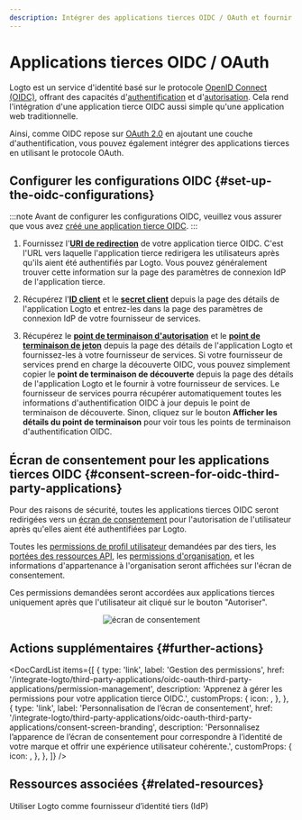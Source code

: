 ```yaml
---
description: Intégrer des applications tierces OIDC / OAuth et fournir une autorisation OAuth avec un écran de consentement.
---
```



# Applications tierces OIDC / OAuth

Logto est un service d'identité basé sur le protocole [OpenID Connect (OIDC)](https://auth.wiki/openid-connect), offrant des capacités d'[authentification](https://auth.wiki/authentication) et d'[autorisation](https://auth.wiki/authorization). Cela rend l'intégration d'une application tierce OIDC aussi simple qu'une application web traditionnelle.

Ainsi, comme OIDC repose sur [OAuth 2.0](https://auth.wiki/oauth-2.0) en ajoutant une couche d'authentification, vous pouvez également intégrer des applications tierces en utilisant le protocole OAuth.

## Configurer les configurations OIDC \{#set-up-the-oidc-configurations}

:::note
Avant de configurer les configurations OIDC, veuillez vous assurer que vous avez [créé une application tierce OIDC](/quick-starts/third-party-oidc).
:::

1. Fournissez l'[**URI de redirection**](/integrate-logto/application-data-structure#redirect-uris) de votre application tierce OIDC. C'est l'URL vers laquelle l'application tierce redirigera les utilisateurs après qu'ils aient été authentifiés par Logto.
   Vous pouvez généralement trouver cette information sur la page des paramètres de connexion IdP de l'application tierce.

2. Récupérez l'[**ID client**](/integrate-logto/application-data-structure#application-id) et le [**secret client**](/integrate-logto/application-data-structure#application-secret) depuis la page des détails de l'application Logto et entrez-les dans la page des paramètres de connexion IdP de votre fournisseur de services.

3. Récupérez le [**point de terminaison d'autorisation**](/integrate-logto/application-data-structure#authorization-endpoint) et le [**point de terminaison de jeton**](/integrate-logto/application-data-structure#token-endpoint) depuis la page des détails de l'application Logto et fournissez-les à votre fournisseur de services.
   Si votre fournisseur de services prend en charge la découverte OIDC, vous pouvez simplement copier le **point de terminaison de découverte** depuis la page des détails de l'application Logto et le fournir à votre fournisseur de services. Le fournisseur de services pourra récupérer automatiquement toutes les informations d'authentification OIDC à jour depuis le point de terminaison de découverte.
   Sinon, cliquez sur le bouton **Afficher les détails du point de terminaison** pour voir tous les points de terminaison d'authentification OIDC.

## Écran de consentement pour les applications tierces OIDC \{#consent-screen-for-oidc-third-party-applications}

Pour des raisons de sécurité, toutes les applications tierces OIDC seront redirigées vers un [écran de consentement](/end-user-flows/consent-screen) pour l'autorisation de l'utilisateur après qu'elles aient été authentifiées par Logto.

Toutes les [permissions de profil utilisateur](/integrate-logto/third-party-applications/oidc-oauth-third-party-applications/permission-management#user-permissions-user-profile-scopes) demandées par des tiers, les [portées des ressources API](/integrate-logto/third-party-applications/oidc-oauth-third-party-applications/permission-management#api-resource-permissions-api-resource-scopes), les [permissions d'organisation](/integrate-logto/third-party-applications/oidc-oauth-third-party-applications/permission-management#organization-permissions-organization-scopes), et les informations d'appartenance à l'organisation seront affichées sur l'écran de consentement.

Ces permissions demandées seront accordées aux applications tierces uniquement après que l'utilisateur ait cliqué sur le bouton "Autoriser".

<center>
  <img src={ConsentScreen} alt="écran de consentement" width={500} />
</center>

## Actions supplémentaires \{#further-actions}

<DocCardList
  items={[
    {
      type: 'link',
      label: 'Gestion des permissions',
      href: '/integrate-logto/third-party-applications/oidc-oauth-third-party-applications/permission-management',
      description: 'Apprenez à gérer les permissions pour votre application tierce OIDC.',
      customProps: {
        icon: <AuthorizationIcon width={20} height={20} />,
      },
    },
    {
      type: 'link',
      label: 'Personnalisation de l’écran de consentement',
      href: '/integrate-logto/third-party-applications/oidc-oauth-third-party-applications/consent-screen-branding',
      description:
        'Personnalisez l’apparence de l’écran de consentement pour correspondre à l’identité de votre marque et offrir une expérience utilisateur cohérente.',
      customProps: {
        icon: <CustomizationIcon width={20} height={20} />,
      },
    },
  ]}
/>

## Ressources associées \{#related-resources}

<Url href="https://blog.logto.io/logto-as-idp">
  Utiliser Logto comme fournisseur d’identité tiers (IdP)
</Url>
